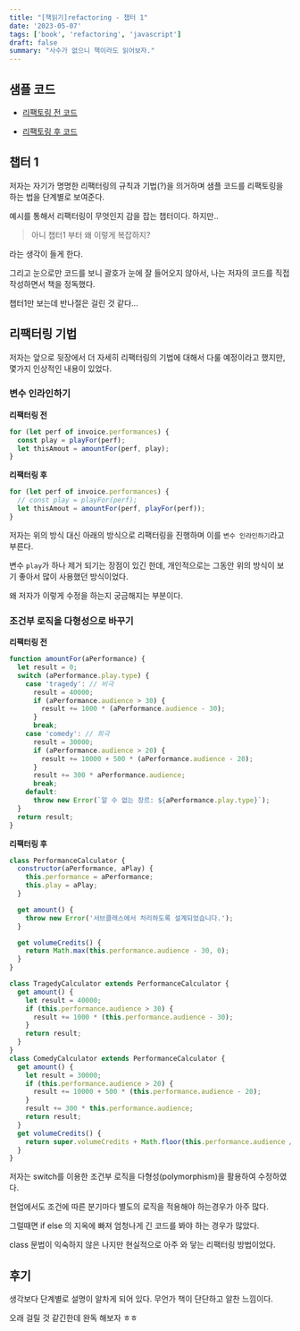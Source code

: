 ```yaml
---
title: "[책읽기]refactoring - 챕터 1"
date: '2023-05-07'
tags: ['book', 'refactoring', 'javascript']
draft: false
summary: "사수가 없으니 책이라도 읽어보자."
---
```


## 샘플 코드

- [리팩토링 전 코드](https://github.com/nostrss/book-refactoring/tree/ef7e94134633027ad7a61d140184751e64422a16/chapter-01)

- [리팩토링 후 코드](https://github.com/nostrss/book-refactoring/tree/main/chapter-01)

## 챕터 1

저자는 자기가 명명한 리팩터링의 규칙과 기법(?)을 의거하며 샘플 코드를 리팩토링을 하는 법을 단계별로 보여준다.

예시를 통해서 리팩터링이 무엇인지 감을 잡는 챕터이다. 하지만..

> 아니 챕터1 부터 왜 이렇게 복잡하지?

라는 생각이 들게 한다.

그리고 눈으로만 코드를 보니 괄호가 눈에 잘 들어오지 않아서, 나는 저자의 코드를 직접 작성하면서 책을 정독했다.

챕터1만 보는데 반나절은 걸린 것 같다...

## 리팩터링 기법

저자는 앞으로 뒷장에서 더 자세히 리팩터링의 기법에 대해서 다룰 예정이라고 했지만, 몇가지 인상적인 내용이 있었다.

### 변수 인라인하기

**리팩터링 전**

```javascript
for (let perf of invoice.performances) {
  const play = playFor(perf);
  let thisAmout = amountFor(perf, play);
}
```

**리팩터링 후**

```javascript
for (let perf of invoice.performances) {
  // const play = playFor(perf);
  let thisAmout = amountFor(perf, playFor(perf));
}
```

저자는 위의 방식 대신 아래의 방식으로 리팩터링을 진행하며 이를 `변수 인라인하기`라고 부른다.

변수 `play`가 하나 제거 되기는 장점이 있긴 한데, 개인적으로는 그동안 위의 방식이 보기 좋아서 많이 사용했던 방식이었다.

왜 저자가 이렇게 수정을 하는지 궁금해지는 부분이다.

### 조건부 로직을 다형성으로 바꾸기

**리팩터링 전**

```javascript
function amountFor(aPerformance) {
  let result = 0;
  switch (aPerformance.play.type) {
    case 'tragedy': // 비극
      result = 40000;
      if (aPerformance.audience > 30) {
        result += 1000 * (aPerformance.audience - 30);
      }
      break;
    case 'comedy': // 희극
      result = 30000;
      if (aPerformance.audience > 20) {
        result += 10000 + 500 * (aPerformance.audience - 20);
      }
      result += 300 * aPerformance.audience;
      break;
    default:
      throw new Error(`알 수 없는 장르: ${aPerformance.play.type}`);
  }
  return result;
}
```

**리팩터링 후**

```javascript
class PerformanceCalculator {
  constructor(aPerformance, aPlay) {
    this.performance = aPerformance;
    this.play = aPlay;
  }

  get amount() {
    throw new Error('서브클래스에서 처리하도록 설계되었습니다.');
  }

  get volumeCredits() {
    return Math.max(this.performance.audience - 30, 0);
  }
}

class TragedyCalculator extends PerformanceCalculator {
  get amount() {
    let result = 40000;
    if (this.performance.audience > 30) {
      result += 1000 * (this.performance.audience - 30);
    }
    return result;
  }
}
class ComedyCalculator extends PerformanceCalculator {
  get amount() {
    let result = 30000;
    if (this.performance.audience > 20) {
      result += 10000 + 500 * (this.performance.audience - 20);
    }
    result += 300 * this.performance.audience;
    return result;
  }
  get volumeCredits() {
    return super.volumeCredits + Math.floor(this.performance.audience / 5);
  }
}
```

저자는 switch를 이용한 조건부 로직을 다형성(polymorphism)을 활용하여 수정하였다.

현업에서도 조건에 따른 분기마다 별도의 로직을 적용해야 하는경우가 아주 많다.

그럴때면 if else 의 지옥에 빠져 엄청나게 긴 코드를 봐야 하는 경우가 많았다.

class 문법이 익숙하지 않은 나지만 현실적으로 아주 와 닿는 리팩터링 방법이었다.

## 후기

생각보다 단계별로 설명이 알차게 되어 있다. 무언가 책이 단단하고 알찬 느낌이다.

오래 걸릴 것 같긴한데 완독 해보자 ㅎㅎ
